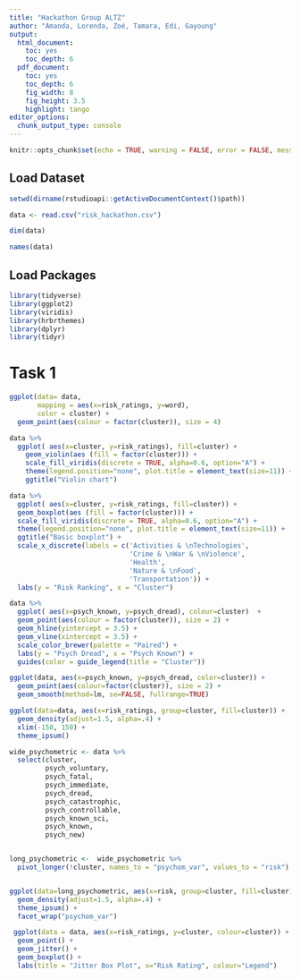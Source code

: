 ```yaml
---
title: "Hackathon Group ALTZ"
author: "Amanda, Lorenda, Zoé, Tamara, Edi, Gayoung"
output:
  html_document: 
    toc: yes
    toc_depth: 6
  pdf_document:
    toc: yes
    toc_depth: 6
    fig_width: 8
    fig_height: 3.5
    highlight: tango
editor_options:
  chunk_output_type: console
---
```


```r
knitr::opts_chunk$set(echo = TRUE, warning = FALSE, error = FALSE, message = FALSE)
```

## Load Dataset

```r
setwd(dirname(rstudioapi::getActiveDocumentContext()$path))
```

```r
data <- read.csv("risk_hackathon.csv")
```

```r
dim(data)

names(data)
```

## Load Packages
```r
library(tidyverse)
library(ggplot2)
library(viridis)
library(hrbrthemes)
library(dplyr)
library(tidyr)
```



# Task 1

```r
ggplot(data= data, 
       mapping = aes(x=risk_ratings, y=word), 
       color = cluster) +
  geom_point(aes(colour = factor(cluster)), size = 4)
```


```r
data %>%
  ggplot( aes(x=cluster, y=risk_ratings), fill=cluster) +
    geom_violin(aes (fill = factor(cluster))) +
    scale_fill_viridis(discrete = TRUE, alpha=0.6, option="A") +
    theme(legend.position="none", plot.title = element_text(size=11)) +
    ggtitle("Violin chart")
```


```r
data %>%
  ggplot( aes(x=cluster, y=risk_ratings, fill=cluster)) +
  geom_boxplot(aes (fill = factor(cluster))) +
  scale_fill_viridis(discrete = TRUE, alpha=0.6, option="A") +
  theme(legend.position="none", plot.title = element_text(size=11)) +
  ggtitle("Basic boxplot") +
  scale_x_discrete(labels = c('Activities & \nTechnologies',
                              'Crime & \nWar & \nViolence',
                              'Health',
                              'Nature & \nFood',
                              'Transportation')) +
  labs(y = "Risk Ranking", x = "Cluster")
```


```r
data %>%
  ggplot( aes(x=psych_known, y=psych_dread), colour=cluster)  +
  geom_point(aes(colour = factor(cluster)), size = 2) +
  geom_hline(yintercept = 3.5) +
  geom_vline(xintercept = 3.5) +
  scale_color_brewer(palette = "Paired") +
  labs(y = "Psych Dread", x = "Psych Known") +
  guides(color = guide_legend(title = "Cluster"))
```


```r
ggplot(data, aes(x=psych_known, y=psych_dread, color=cluster)) + 
  geom_point(aes(colour=factor(cluster)), size = 2) +
  geom_smooth(method=lm, se=FALSE, fullrange=TRUE)
```


```r
ggplot(data=data, aes(x=risk_ratings, group=cluster, fill=cluster)) +
  geom_density(adjust=1.5, alpha=.4) +
  xlim(-150, 150) +
  theme_ipsum()
```


```r
wide_psychometric <- data %>% 
  select(cluster, 
         psych_voluntary, 
         psych_fatal, 
         psych_immediate, 
         psych_dread, 
         psych_catastrophic, 
         psych_controllable, 
         psych_known_sci, 
         psych_known, 
         psych_new)


long_psychometric <-  wide_psychometric %>% 
  pivot_longer(!cluster, names_to = "psychom_var", values_to = "risk")


ggplot(data=long_psychometric, aes(x=risk, group=cluster, fill=cluster)) +
  geom_density(adjust=1.5, alpha=.4) +
  theme_ipsum() +
  facet_wrap("psychom_var")
```


```r
 ggplot(data = data, aes(x=risk_ratings, y=cluster, colour=cluster)) +
  geom_point() +
  geom_jitter() +
  geom_boxplot() +
  labs(title = "Jitter Box Plot", x="Risk Rating", colour="Legend")
```








